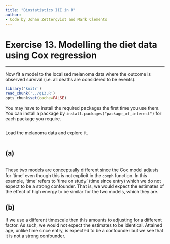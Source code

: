 ```yaml
---
title: "Biostatistics III in R"
author:
- Code by Johan Zetterqvist and Mark Clements
---
```



# Exercise 13. Modelling the diet data using Cox regression #

-----------

Now fit a model to the localised melanoma data where the outcome is observed survival (i.e. all deaths are considered to be events).

```r
library('knitr')
read_chunk('../q13.R')
opts_chunk$set(cache=FALSE)
```

You may have to install the required packages the first time you use them. You can install a package by `install.packages("package_of_interest")` for each package you require.

```r
```
Load the melanoma data and explore it.

```r
```

## (a) ## 

```r
```

These two models are conceptually different since the Cox model
        adjusts for ‘time’ even though this is not explicit in the
        `coxph` function. In this example, ‘time’ refers to ‘time on
        study’ (time since entry) which we do not expect to be a
        strong confounder. That is, we would expect the estimates of the
        effect of high energy to be similar for the two models, which
        they are.

## (b) ## 

If we use a different timescale then this amounts to adjusting
        for a different factor. As such, we would not expect the
        estimates to be identical. Attained age, unlike time since
        entry, is expected to be a confounder but we see that it is not
        a strong confounder.
		
```r
```
